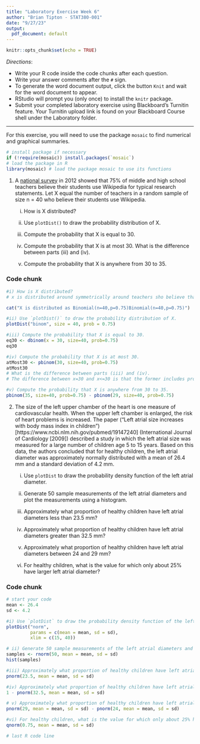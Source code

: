 ```yaml
---
title: "Laboratory Exercise Week 6"
author: "Brian Tipton - STAT380-001"
date: "9/27/23"
output:
  pdf_document: default
---
```


```r
knitr::opts_chunk$set(echo = TRUE)
```

*Directions*: 

* Write your R code inside the code chunks after each question.
* Write your answer comments after the `#` sign.
* To generate the word document output, click the button `Knit` and wait for the word document to appear.
* RStudio will prompt you (only once) to install the `knitr` package.
* Submit your completed laboratory exercise using Blackboard's Turnitin feature. Your Turnitin upload link is found on your Blackboard Course shell under the Laboratory folder.

***

For this exercise, you will need to use the package `mosaic` to find numerical and graphical summaries.

```r
# install package if necessary
if (!require(mosaic)) install.packages(`mosaic`)
# load the package in R
library(mosaic) # load the package mosaic to use its functions
```


1. A [national survey](http://www.pewinternet.org/2012/11/01/how-teens-do-research-in-the-digital-world/) in 2012 showed that 75% of middle and high school teachers believe their students use Wikipedia for typical research statements. Let X equal the number of teachers in a random sample of size n = 40 who believe their students use Wikipedia.  

    i) How is X distributed? 
    
    ii) Use `plotDist()` to draw the probability distribution of X.  
    
    iii) Compute the probability that X is equal to 30.  
    
    iv) Compute the probability that X is at most 30. What is the difference between parts (iii) and (iv).  
    
    v) Compute the probability that X is anywhere from 30 to 35.  


### Code chunk
```r
#i) How is X distributed? 
# x is distributed around symmetrically around teachers sho believe that their students use wikipedia

cat("X is distributed as Binomial(n=40,p=0.75)Binomial(n=40,p=0.75)")

#ii) Use `plotDist()` to draw the probability distribution of X.  
plotDist("binom", size = 40, prob = 0.75)

#iii) Compute the probability that X is equal to 30. 
eq30 <- dbinom(x = 30, size=40, prob=0.75)
eq30

#iv) Compute the probability that X is at most 30. 
atMost30 <- pbinom(30, size=40, prob=0.75)
atMost30
# What is the difference between parts (iii) and (iv).  
# The difference between x=30 and x<=30 is that the former includes probability that x values are less than 30 and 30 itself inclued.

#v) Compute the probability that X is anywhere from 30 to 35.  
pbinom(35, size=40, prob=0.75) - pbinom(29, size=40, prob=0.75)
```


2. The size of the left upper chamber of the heart is one measure of cardiovascular health. When the upper left chamber is enlarged, the risk of heart problems is increased. The paper ("Left atrial size increases with body mass index in children")[https://www.ncbi.nlm.nih.gov/pubmed/19147240] (International Journal of Cardiology [2009]) described a study in which the left atrial size was measured for a large number of children age 5 to 15 years. Based on this data, the authors concluded that for healthy children, the left atrial diameter was approximately normally distributed with a mean of 26.4 mm and a standard deviation of 4.2 mm.  

    i) Use `plotDist` to draw the probability density function of the left atrial diameter.    

    ii) Generate 50 sample measurements of the left atrial diameters and plot the measurements using a histogram.  
    
    iii) Approximately what proportion of healthy children have left atrial diameters less than 23.5 mm?  
    
    iv) Approximately what proportion of healthy children have left atrial diameters greater than 32.5 mm?   
    
    v) Approximately what proportion of healthy children have left atrial diameters between 24 and 29 mm?  
    
    vi) For healthy children, what is the value for which only about 25% have larger left atrial diameter?  
    

### Code chunk
```r
# start your code
mean <- 26.4
sd <- 4.2

#i) Use `plotDist` to draw the probability density function of the left atrial diameter.
plotDist("norm",
         params = c(mean = mean, sd = sd),
         xlim = c(15, 40))

# ii) Generate 50 sample measurements of the left atrial diameters and plot the measurements using a histogram.
samples <- rnorm(50, mean = mean, sd = sd)
hist(samples)

#iii) Approximately what proportion of healthy children have left atrial diameters less than 23.5 mm?
pnorm(23.5, mean = mean, sd = sd)

#iv) Approximately what proportion of healthy children have left atrial diameters greater than 32.5 mm?
1 - pnorm(32.5, mean = mean, sd = sd)

# v) Approximately what proportion of healthy children have left atrial diameters between 24 and 29 mm?
pnorm(29, mean = mean, sd = sd) - pnorm(24, mean = mean, sd = sd)

#vi) For healthy children, what is the value for which only about 25% have larger left atrial diameter?
qnorm(0.75, mean = mean, sd = sd)

# last R code line
```